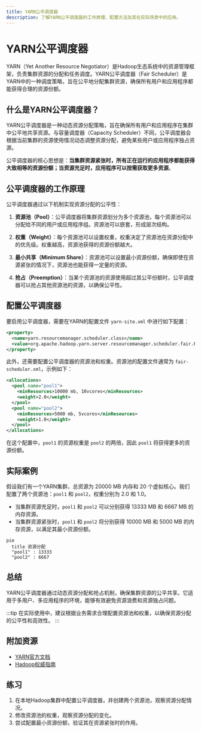 ```yaml
---
title: YARN公平调度器
description: 了解YARN公平调度器的工作原理、配置方法及其在实际场景中的应用。
---
```


# YARN公平调度器

YARN（Yet Another Resource Negotiator）是Hadoop生态系统中的资源管理框架，负责集群资源的分配和任务调度。YARN公平调度器（Fair Scheduler）是YARN中的一种调度策略，旨在公平地分配集群资源，确保所有用户和应用程序都能获得合理的资源份额。

## 什么是YARN公平调度器？

YARN公平调度器是一种动态资源分配策略，旨在确保所有用户和应用程序在集群中公平地共享资源。与容量调度器（Capacity Scheduler）不同，公平调度器会根据当前集群的资源使用情况动态调整资源分配，避免某些用户或应用程序独占资源。

公平调度器的核心思想是：**当集群资源紧张时，所有正在运行的应用程序都能获得大致相等的资源份额；当资源充足时，应用程序可以按需获取更多资源**。

## 公平调度器的工作原理

公平调度器通过以下机制实现资源分配的公平性：

1. **资源池（Pool）**：公平调度器将集群资源划分为多个资源池，每个资源池可以分配给不同的用户或应用程序组。资源池可以嵌套，形成层次结构。

2. **权重（Weight）**：每个资源池可以设置权重，权重决定了资源池在资源分配中的优先级。权重越高，资源池获得的资源份额越大。

3. **最小共享（Minimum Share）**：资源池可以设置最小资源份额，确保即使在资源紧张的情况下，资源池也能获得一定量的资源。

4. **抢占（Preemption）**：当某个资源池的资源使用超过其公平份额时，公平调度器可以抢占其他资源池的资源，以确保公平性。

## 配置公平调度器

要启用公平调度器，需要在YARN的配置文件 `yarn-site.xml` 中进行如下配置：

```xml
<property>
  <name>yarn.resourcemanager.scheduler.class</name>
  <value>org.apache.hadoop.yarn.server.resourcemanager.scheduler.fair.FairScheduler</value>
</property>
```

此外，还需要配置公平调度器的资源池和权重。资源池的配置文件通常为 `fair-scheduler.xml`，示例如下：

```xml
<allocations>
  <pool name="pool1">
    <minResources>10000 mb, 10vcores</minResources>
    <weight>2.0</weight>
  </pool>
  <pool name="pool2">
    <minResources>5000 mb, 5vcores</minResources>
    <weight>1.0</weight>
  </pool>
</allocations>
```

在这个配置中，`pool1` 的资源权重是 `pool2` 的两倍，因此 `pool1` 将获得更多的资源份额。

## 实际案例

假设我们有一个YARN集群，总资源为 20000 MB 内存和 20 个虚拟核心。我们配置了两个资源池：`pool1` 和 `pool2`，权重分别为 2.0 和 1.0。

- 当集群资源充足时，`pool1` 和 `pool2` 可以分别获得 13333 MB 和 6667 MB 的内存资源。
- 当集群资源紧张时，`pool1` 和 `pool2` 将分别获得 10000 MB 和 5000 MB 的内存资源，以满足其最小资源份额。

```mermaid
pie
  title 资源分配
  "pool1" : 13333
  "pool2" : 6667
```

## 总结

YARN公平调度器通过动态资源分配和抢占机制，确保集群资源的公平共享。它适用于多用户、多应用程序的环境，能够有效避免资源浪费和资源独占问题。

:::tip
在实际使用中，建议根据业务需求合理配置资源池和权重，以确保资源分配的公平性和高效性。
:::

## 附加资源

- [YARN官方文档](https://hadoop.apache.org/docs/current/hadoop-yarn/hadoop-yarn-site/FairScheduler.html)
- [Hadoop权威指南](https://www.oreilly.com/library/view/hadoop-the-definitive/9781491901687/)

## 练习

1. 在本地Hadoop集群中配置公平调度器，并创建两个资源池，观察资源分配情况。
2. 修改资源池的权重，观察资源分配的变化。
3. 尝试配置最小资源份额，验证其在资源紧张时的作用。
